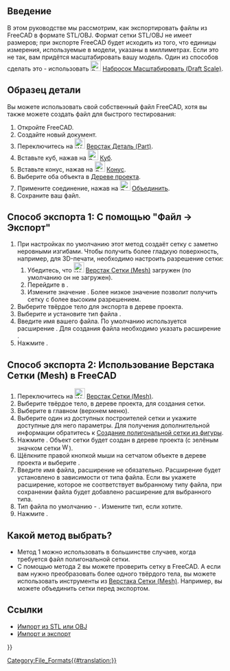 <languages/>

{{TutorialInfo/ru
|Topic=Экспорт в STL или OBJ
|Level=Начинающий
|Time=20 минут
|Author=r-frank
|FCVersion=0.16.6703
}}

<span id="Introduction"></span>
== Введение ==

В этом руководстве мы рассмотрим, как экспортировать файлы из FreeCAD в формате STL/OBJ. Формат сетки STL/OBJ не имеет размеров; при экспорте FreeCAD будет исходить из того, что единицы измерения, используемые в модели, указаны в миллиметрах. Если это не так, вам придётся масштабировать вашу модель. Один из способов сделать это - использовать [[Image:Draft_Scale.svg|24px]] [[Draft_Scale/ru|Набросок Масштабировать (Draft Scale)]].

<span id="Sample_part"></span>
== Образец детали ==

Вы можете использовать свой собственный файл FreeCAD, хотя вы также можете создать файл для быстрого тестирования:
# Откройте FreeCAD.
# Создайте новый документ.
# Переключитесь на [[Image:Workbench_Part.svg|24px]] [[Part_Workbench/ru|Верстак Деталь (Part)]].
# Вставьте куб, нажав на [[Image:Part_Box.svg|24px]] [[Part_Box/ru|Куб]].
# Вставьте конус, нажав на [[Image:Part_Cone.svg|24px]] [[Part_Cone/ru|Конус]].
# Выберите оба объекта в [[Tree_view/ru|Дереве проекта]].
# Примените соединение, нажав на [[Image:Part_Fuse.svg|24px]] [[Part_Fuse/ru|Объединить]].
# Сохраните ваш файл.

<span id="Export_Method_1:_Using_&quot;File_→_Export&quot;"></span>
== Способ экспорта 1: С помощью "Файл → Экспорт" ==

# При настройках по умолчанию этот метод создаёт сетку с заметно неровными изгибами. Чтобы получить более гладкую поверхность, например, для 3D-печати, необходимо настроить разрешение сетки:
## Убедитесь, что [[Image:Workbench_Mesh.svg|24px]] [[Mesh_Workbench/ru| Верстак Сетки (Mesh)]] загружен (по умолчанию  он не загружен).
## Перейдите в {{MenuCommand|Правка → Настройки... → Импорт/Экспорт → Форматы сетки}}.
## Измените значение {{MenuCommand|Максимальное отколонение полигональной сетки}}. Более низкое значение позволит получить сетку с более высоким разрешением.
# Выберите твёрдое тело для экспорта в дереве проекта.
# Выберите {{MenuCommand|Файл → Экспорт...}} и установите тип файла {{MenuCommand|STL mesh (*.stl *.ast)}}.
# Введите имя вашего файла. По умолчанию используется расширение {{FileName|.stl}}. Для создания файла {{FileName|.ast}} необходимо указать расширение {{FileName|.ast}}.
# Нажмите {{Button|Save (Сохранить)}}.

<span id="Export_Method_2:_Using_the_Mesh_Workbench_in_FreeCAD"></span>
== Способ экспорта 2: Использование Верстака Сетки (Mesh) в FreeCAD ==

# Переключитесь на [[Image:Workbench_Mesh.svg|24px]] [[Mesh_Workbench/ru|Верстак Сетки (Mesh)]].
# Выберите твёрдое тело, в дереве проекта, для создания сетки.
# Выберите {{MenuCommand|Полигональные сетки →  [[Image:Mesh_FromPartShape.svg|24px]] Создать полигональную сетку из фигуры...}} в главном (верхнем меню).
# Выберите один из доступных построителей сетки и укажите доступные для него параметры. Для получения дополнительной информации обратитесь к [[Mesh_FromPartShape/ru|Создание полигональной сетки из фигуры]].
# Нажмите {{Button|ОК}}. Объект сетки будет создан в дереве проекта (с зелёным значком сетки [[Image:Workbench_Mesh.svg|16px]]).
# Щёлкните правой кнопкой мыши на сетчатом объекте в дереве проекта и выберите {{MenuCommand|[[Image:Mesh_Export.svg|24px]] Экспорт полигональной сетки...}}.
# Введите имя файла, расширение не обязательно. Расширение будет установлено в зависимости от типа файла. Если вы укажете расширение, которое не соответствует выбранному типу файла, при сохранении файла будет добавлено расширение для выбранного типа.
# Тип файла по умолчанию - {{MenuCommand|двоичный STL (*.stl)}}. Измените тип, если хотите.
# Нажмите {{Button|Сохранить (Save)}}.

<span id="Which_Method_to_choose_?"></span>
== Какой метод выбрать? ==

* Метод 1 можно использовать в большинстве случаев, когда требуется файл полигональной сетки.
* С помощью метода 2 вы можете проверить сетку в FreeCAD. А если вам нужно преобразовать более одного твёрдого тела, вы можете использовать инструменты из [[Mesh_Workbench/ru|Верстака Сетки (Mesh)]]. Например, вы можете объединить сетки перед экспортом.

<span id="Links"></span>
== Ссылки ==

* [[Import_from_STL_or_OBJ/ru|Импорт из STL или OBJ]]
* [[Import_Export/ru|Импорт и экспорт]]


{{Userdocnavi{{#translation:}}}}
[[Category:File_Formats{{#translation:}}]]